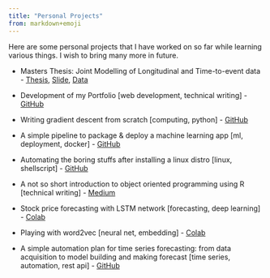 ---
title: "Personal Projects"
from: markdown+emoji
---

Here are some personal projects that I have worked on so far while learning various things. I wish to bring many more in future.

+ Masters Thesis: Joint Modelling of Longitudinal and Time-to-event data - [Thesis](/resources/pdf/thesis/joint_modeling_thesis.pdf), [Slide](/resources/pdf/thesis/joint_modelling_final_presentation.pdf), [Data](/resources/pdf/thesis/DMD.csv)

+ Development of my Portfolio [web development, technical writing] - [GitHub](https://github.com/koushikkhan/koushikkhan.github.io/portfolio/)

+ Writing gradient descent from scratch [computing, python] - [GitHub](https://github.com/koushikkhan/The-Gradient-Descent-Optimization)

+ A simple pipeline to package & deploy a machine learning app [ml, deployment, docker] - [GitHub](https://github.com/koushikkhan/flask-ml-service)

+ Automating the boring stuffs after installing a linux distro [linux, shellscript] - [GitHub](https://github.com/koushikkhan/configure-my-linux)

+ A not so short introduction to object oriented programming using R [technical writing] - [Medium](https://medium.com/@koushikkhan38/a-not-so-short-introduction-to-object-oriented-programming-using-r-cd69d732f60?source=friends_link&sk=b65284c634367fc8627815c552777b5a)

+ Stock price forecasting with LSTM network [forecasting, deep learning] - [Colab](https://colab.research.google.com/drive/1xLgCoQF79MD61Ck45TEbWW9UtyymZGkF?usp=sharing)

+ Playing with word2vec [neural net, embedding] - [Colab](https://colab.research.google.com/drive/1PJCyPULfcYcsUpkvPeQsu4GNsp5m3b3v?usp=sharing)

+ A simple automation plan for time series forecasting: from data acquisition to model building and making forecast [time series, automation, rest api] - [GitHub](https://github.com/koushikkhan/automated-forecasting-pipeline)